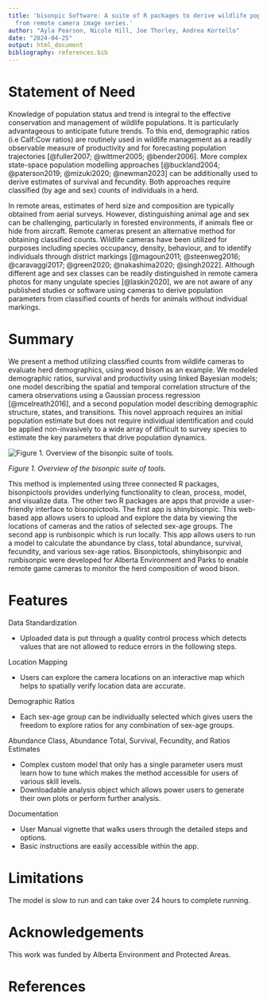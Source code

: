 ```yaml
---
title: 'bisonpic Software: A suite of R packages to derive wildlife population parameters
  from remote camera image series.'
author: "Ayla Pearson, Nicole Hill, Joe Thorley, Andrea Kortello"
date: "2024-04-25"
output: html_document
bibliography: references.bib
---
```


# Statement of Need

Knowledge of population status and trend is integral to the effective conservation and management of wildlife populations. It is particularly advantageous to anticipate future trends. To this end, demographic ratios (i.e Calf:Cow ratios) are routinely used in wildlife management as a readily observable measure of productivity and for forecasting population trajectories [@fuller2007; @wittmer2005; @bender2006]. More complex state-space population modelling approaches [@buckland2004; @paterson2019; @mizuki2020; @newman2023] can be additionally used to derive estimates of survival and fecundity. Both approaches require classified (by age and sex) counts of individuals in a herd.

In remote areas, estimates of herd size and composition are typically obtained from aerial surveys. However, distinguishing animal age and sex can be challenging, particularly in forested environments, if animals flee or hide from aircraft. Remote cameras present an alternative method for obtaining classified counts. Wildlife cameras have been utilized for purposes including species occupancy, density, behaviour, and to identify individuals through district markings [@magoun2011; @steenweg2016; @caravaggi2017; @green2020; @nakashima2020; @singh2022]. Although different age and sex classes can be readily distinguished in remote camera photos for many ungulate species [@laskin2020], we are not aware of any published studies or software using cameras to derive population parameters from classified counts of herds for animals without individual markings.

# Summary

We present a method utilizing classified counts from wildlife cameras to evaluate herd demographics, using wood bison as an example. We modeled demographic ratios, survival and productivity using linked Bayesian models; one model describing the spatial and temporal correlation structure of the camera observations using a Gaussian process regression [@mcelreath2016], and a second population model describing demographic structure, states, and transitions. This novel approach requires an initial population estimate but does not require individual identification and could be applied non-invasively to a wide array of difficult to survey species to estimate the key parameters that drive population dynamics.

![](figures/bisonpicwriteup-diagram.png "Figure 1. Overview of the bisonpic suite of tools.")

*Figure 1. Overview of the bisonpic suite of tools.*

This method is implemented using three connected R packages, bisonpictools provides underlying functionality to clean, process, model, and visualize data. The other two R packages are apps that provide a user-friendly interface to bisonpictools. The first app is shinybisonpic. This web-based app allows users to upload and explore the data by viewing the locations of cameras and the ratios of selected sex-age groups. The second app is runbisonpic which is run locally. This app allows users to run a model to calculate the abundance by class, total abundance, survival, fecundity, and various sex-age ratios. Bisonpictools, shinybisonpic and runbisonpic were developed for Alberta Environment and Parks to enable remote game cameras to monitor the herd composition of wood bison.

# Features

Data Standardization

-   Uploaded data is put through a quality control process which detects values that are not allowed to reduce errors in the following steps.

Location Mapping

-   Users can explore the camera locations on an interactive map which helps to spatially verify location data are accurate.

Demographic Ratios

-   Each sex-age group can be individually selected which gives users the freedom to explore ratios for any combination of sex-age groups.

Abundance Class, Abundance Total, Survival, Fecundity, and Ratios Estimates

-   Complex custom model that only has a single parameter users must learn how to tune which makes the method accessible for users of various skill levels.
-   Downloadable analysis object which allows power users to generate their own plots or perform further analysis.

Documentation

-   User Manual vignette that walks users through the detailed steps and options.
-   Basic instructions are easily accessible within the app.

# Limitations

The model is slow to run and can take over 24 hours to complete running.

# Acknowledgements

This work was funded by Alberta Environment and Protected Areas.

# References
